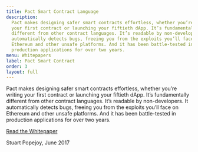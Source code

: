 ```yaml
---
title: Pact Smart Contract Language
description:
  Pact makes designing safer smart contracts effortless, whether you’re writing
  your first contract or launching your fiftieth dApp. It’s fundamentally
  different from other contract languages. It’s readable by non-developers. It
  automatically detects bugs, freeing you from the exploits you’ll face on
  Ethereum and other unsafe platforms. And it has been battle-tested in
  production applications for over two years.
menu: Whitepapers
label: Pact Smart Contract
order: 3
layout: full
---
```


Pact makes designing safer smart contracts effortless, whether you’re writing
your first contract or launching your fiftieth dApp. It’s fundamentally
different from other contract languages. It’s readable by non-developers. It
automatically detects bugs, freeing you from the exploits you’ll face on
Ethereum and other unsafe platforms. And it has been battle-tested in production
applications for over two years.

[Read the Whitepaper](https://d31d887a-c1e0-47c2-aa51-c69f9f998b07.filesusr.com/ugd/86a16f_442a542b64554cb2a4c1ae7f528ce4c3.pdf)

Stuart Popejoy, June 2017
